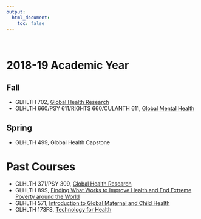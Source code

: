 ```yaml
---
output:
  html_document:
    toc: false
---
```


<br>

# 2018-19 Academic Year

## Fall

* GLHLTH 702, [Global Health Research](http://www.globalhealthresearch.co/)
* GLHLTH 660/PSY 611/RIGHTS 660/CULANTH 611, [Global Mental Health](https://ericpgreen.github.io/gmh/index.html)

## Spring

* GLHLTH 499, Global Health Capstone

# Past Courses

* GLHLTH 371/PSY 309, [Global Health Research](http://www.globalhealthresearch.co/)
* GLHLTH 89S, [Finding What Works to Improve Health and End Extreme Poverty around the World](http://ericpgreen.github.io/whatworks/index.html)
* GLHLTH 571, [Introduction to Global Maternal and Child Health](https://github.com/ericpgreen/MCH)
* GLHLTH 173FS, [Technology for Health](http://bit.ly/t4hsyllabus)
